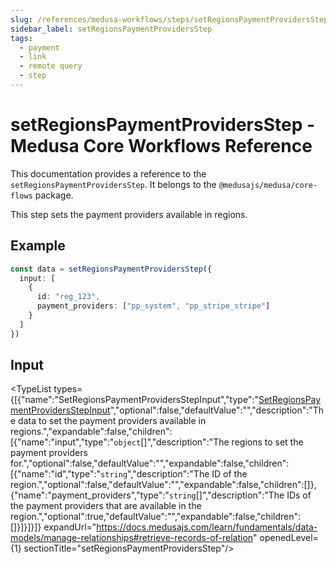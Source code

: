 ```yaml
---
slug: /references/medusa-workflows/steps/setRegionsPaymentProvidersStep
sidebar_label: setRegionsPaymentProvidersStep
tags:
  - payment
  - link
  - remote query
  - step
---
```



# setRegionsPaymentProvidersStep - Medusa Core Workflows Reference

This documentation provides a reference to the `setRegionsPaymentProvidersStep`. It belongs to the `@medusajs/medusa/core-flows` package.

This step sets the payment providers available in regions.

## Example

```ts
const data = setRegionsPaymentProvidersStep({
  input: [
    {
      id: "reg_123",
      payment_providers: ["pp_system", "pp_stripe_stripe"]
    }
  ]
})
```

## Input

<TypeList types={[{"name":"SetRegionsPaymentProvidersStepInput","type":"[SetRegionsPaymentProvidersStepInput](../../../../interfaces/core_flows.SetRegionsPaymentProvidersStepInput/page.mdx)","optional":false,"defaultValue":"","description":"The data to set the payment providers available in regions.","expandable":false,"children":[{"name":"input","type":"`object`[]","description":"The regions to set the payment providers for.","optional":false,"defaultValue":"","expandable":false,"children":[{"name":"id","type":"`string`","description":"The ID of the region.","optional":false,"defaultValue":"","expandable":false,"children":[]},{"name":"payment_providers","type":"`string`[]","description":"The IDs of the payment providers that are available in the region.","optional":true,"defaultValue":"","expandable":false,"children":[]}]}]}]} expandUrl="https://docs.medusajs.com/learn/fundamentals/data-models/manage-relationships#retrieve-records-of-relation" openedLevel={1} sectionTitle="setRegionsPaymentProvidersStep"/>
